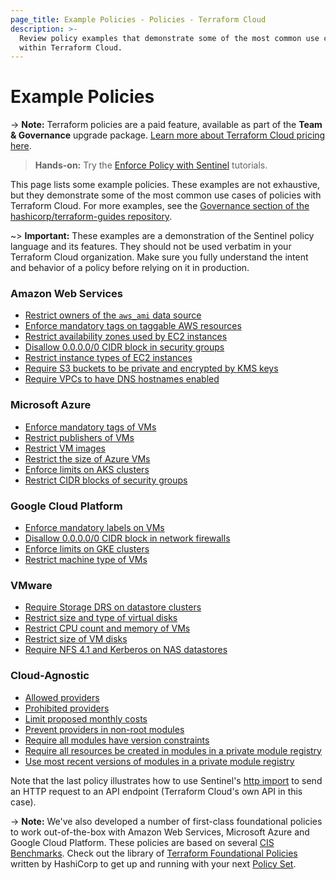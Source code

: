 ```yaml
---
page_title: Example Policies - Policies - Terraform Cloud
description: >-
  Review policy examples that demonstrate some of the most common use cases
  within Terraform Cloud.
---
```


# Example Policies

-> **Note:** Terraform policies are a paid feature, available as part of the **Team & Governance** upgrade package. [Learn more about Terraform Cloud pricing here](https://www.hashicorp.com/products/terraform/pricing).

> **Hands-on:** Try the [Enforce Policy with Sentinel](https://learn.hashicorp.com/collections/terraform/policy?utm_source=WEBSITE&utm_medium=WEB_IO&utm_offer=ARTICLE_PAGE&utm_content=DOCS) tutorials.

This page lists some example policies. These examples are not exhaustive, but they demonstrate some of the most common use cases of policies with Terraform Cloud. For more examples, see the [Governance section of the hashicorp/terraform-guides repository](https://github.com/hashicorp/terraform-guides/tree/master/governance/third-generation).

~> **Important:** These examples are a demonstration of the Sentinel policy language and its features. They should not be used verbatim in your Terraform Cloud organization. Make sure you fully understand the intent and behavior of a policy before relying on it in production.

### Amazon Web Services

* [Restrict owners of the `aws_ami` data source](https://github.com/hashicorp/terraform-guides/blob/master/governance/third-generation/aws/restrict-ami-owners.sentinel)
* [Enforce mandatory tags on taggable AWS resources](https://github.com/hashicorp/terraform-guides/blob/master/governance/third-generation/aws/enforce-mandatory-tags.sentinel)
* [Restrict availability zones used by EC2 instances](https://github.com/hashicorp/terraform-guides/blob/master/governance/third-generation/aws/restrict-availability-zones.sentinel)
* [Disallow 0.0.0.0/0 CIDR block in security groups](https://github.com/hashicorp/terraform-guides/blob/master/governance/third-generation/aws/restrict-ingress-sg-rule-cidr-blocks.sentinel)
* [Restrict instance types of EC2 instances](https://github.com/hashicorp/terraform-guides/blob/master/governance/third-generation/aws/restrict-ec2-instance-type.sentinel)
* [Require S3 buckets to be private and encrypted by KMS keys](https://github.com/hashicorp/terraform-guides/blob/master/governance/third-generation/aws/require-private-acl-and-kms-for-s3-buckets.sentinel)
* [Require VPCs to have DNS hostnames enabled](https://github.com/hashicorp/terraform-guides/blob/master/governance/third-generation/aws/require-dns-support-for-vpcs.sentinel)

### Microsoft Azure

* [Enforce mandatory tags of VMs](https://github.com/hashicorp/terraform-guides/blob/master/governance/third-generation/azure/enforce-mandatory-tags.sentinel)
* [Restrict publishers of VMs](https://github.com/hashicorp/terraform-guides/blob/master/governance/third-generation/azure/restrict-vm-publisher.sentinel)
* [Restrict VM images](https://github.com/hashicorp/terraform-guides/blob/master/governance/third-generation/azure/restrict-vm-image-id.sentinel)
* [Restrict the size of Azure VMs](https://github.com/hashicorp/terraform-guides/blob/master/governance/third-generation/azure/restrict-vm-size.sentinel)
* [Enforce limits on AKS clusters](https://github.com/hashicorp/terraform-guides/blob/master/governance/third-generation/azure/restrict-aks-clusters.sentinel)
* [Restrict CIDR blocks of security groups](https://github.com/hashicorp/terraform-guides/blob/master/governance/third-generation/azure/restrict-inbound-source-address-prefixes.sentinel)

### Google Cloud Platform

* [Enforce mandatory labels on VMs](https://github.com/hashicorp/terraform-guides/blob/master/governance/third-generation/gcp/enforce-mandatory-labels.sentinel)
* [Disallow 0.0.0.0/0 CIDR block in network firewalls](https://github.com/hashicorp/terraform-guides/blob/master/governance/third-generation/gcp/restrict-ingress-firewall-source-ranges.sentinel)
* [Enforce limits on GKE clusters](https://github.com/hashicorp/terraform-guides/blob/master/governance/third-generation/gcp/restrict-gke-clusters.sentinel)
* [Restrict machine type of VMs](https://github.com/hashicorp/terraform-guides/blob/master/governance/third-generation/gcp/restrict-gce-machine-type.sentinel)

### VMware

* [Require Storage DRS on datastore clusters](https://github.com/hashicorp/terraform-guides/blob/master/governance/third-generation/vmware/require-storage-drs.sentinel)
* [Restrict size and type of virtual disks](https://github.com/hashicorp/terraform-guides/blob/master/governance/third-generation/vmware/restrict-virtual-disk-size-and-type.sentinel)
* [Restrict CPU count and memory of VMs](https://github.com/hashicorp/terraform-guides/blob/master/governance/third-generation/vmware/restrict-vm-cpu-and-memory.sentinel)
* [Restrict size of VM disks](https://github.com/hashicorp/terraform-guides/blob/master/governance/third-generation/vmware/restrict-vm-disk-size.sentinel)
* [Require NFS 4.1 and Kerberos on NAS datastores](https://github.com/hashicorp/terraform-guides/blob/master/governance/third-generation/vmware/require_nfs41_and_kerberos.sentinel)

### Cloud-Agnostic

* [Allowed providers](https://github.com/hashicorp/terraform-guides/blob/master/governance/third-generation/cloud-agnostic/allowed-providers.sentinel)
* [Prohibited providers](https://github.com/hashicorp/terraform-guides/blob/master/governance/third-generation/cloud-agnostic/prohibited-providers.sentinel)
* [Limit proposed monthly costs](https://github.com/hashicorp/terraform-guides/blob/master/governance/third-generation/cloud-agnostic/limit-proposed-monthly-cost.sentinel)
* [Prevent providers in non-root modules](https://github.com/hashicorp/terraform-guides/blob/master/governance/third-generation/cloud-agnostic/prevent-non-root-providers.sentinel)
* [Require all modules have version constraints](https://github.com/hashicorp/terraform-guides/blob/master/governance/third-generation/cloud-agnostic/require-all-modules-have-version-constraint.sentinel)
* [Require all resources be created in modules in a private module registry](https://github.com/hashicorp/terraform-guides/blob/master/governance/third-generation/cloud-agnostic/require-all-resources-from-pmr.sentinel)
* [Use most recent versions of modules in a private module registry](https://github.com/hashicorp/terraform-guides/blob/master/governance/third-generation/cloud-agnostic/http-examples/use-latest-module-versions.sentinel)

Note that the last policy illustrates how to use Sentinel's [http import](https://docs.hashicorp.com/sentinel/imports/http) to send an HTTP request to an API endpoint (Terraform Cloud's own API in this case).

-> **Note:** We've also developed a number of first-class foundational policies to work out-of-the-box with Amazon Web Services, Microsoft Azure and Google Cloud Platform. These policies are based on several [CIS Benchmarks](https://www.cisecurity.org/cis-benchmarks/). Check out the library of [Terraform Foundational Policies](https://github.com/hashicorp/terraform-foundational-policies-library) written by HashiCorp to get up and running with your next [Policy Set](/cloud-docs/policies/sentinel/manage-policies#policies-and-policy-sets).
